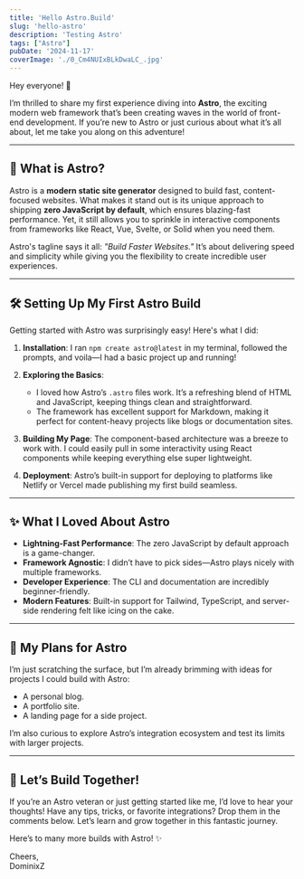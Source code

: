```yaml
---
title: 'Hello Astro.Build'
slug: 'hello-astro'
description: 'Testing Astro'
tags: ["Astro"]
pubDate: '2024-11-17'
coverImage: './0_Cm4NUIxBLkDwaLC_.jpg'
---
```

Hey everyone! 👋

I’m thrilled to share my first experience diving into **Astro**, the exciting modern web framework that’s been creating waves in the world of front-end development. If you’re new to Astro or just curious about what it’s all about, let me take you along on this adventure!

---

## 🌟 What is Astro?

Astro is a **modern static site generator** designed to build fast, content-focused websites. What makes it stand out is its unique approach to shipping **zero JavaScript by default**, which ensures blazing-fast performance. Yet, it still allows you to sprinkle in interactive components from frameworks like React, Vue, Svelte, or Solid when you need them.

Astro's tagline says it all: *"Build Faster Websites."* It’s about delivering speed and simplicity while giving you the flexibility to create incredible user experiences.

---

## 🛠️ Setting Up My First Astro Build

Getting started with Astro was surprisingly easy! Here's what I did:

1. **Installation**: I ran `npm create astro@latest` in my terminal, followed the prompts, and voila—I had a basic project up and running!
   
2. **Exploring the Basics**: 
   - I loved how Astro’s `.astro` files work. It’s a refreshing blend of HTML and JavaScript, keeping things clean and straightforward.
   - The framework has excellent support for Markdown, making it perfect for content-heavy projects like blogs or documentation sites.

3. **Building My Page**: The component-based architecture was a breeze to work with. I could easily pull in some interactivity using React components while keeping everything else super lightweight.

4. **Deployment**: Astro’s built-in support for deploying to platforms like Netlify or Vercel made publishing my first build seamless.

---

## ✨ What I Loved About Astro

- **Lightning-Fast Performance**: The zero JavaScript by default approach is a game-changer.
- **Framework Agnostic**: I didn’t have to pick sides—Astro plays nicely with multiple frameworks.
- **Developer Experience**: The CLI and documentation are incredibly beginner-friendly.
- **Modern Features**: Built-in support for Tailwind, TypeScript, and server-side rendering felt like icing on the cake.

---

## 🎯 My Plans for Astro

I’m just scratching the surface, but I’m already brimming with ideas for projects I could build with Astro:
- A personal blog.
- A portfolio site.
- A landing page for a side project.
  
I’m also curious to explore Astro’s integration ecosystem and test its limits with larger projects.

---

## 🚀 Let’s Build Together!

If you’re an Astro veteran or just getting started like me, I’d love to hear your thoughts! Have any tips, tricks, or favorite integrations? Drop them in the comments below. Let’s learn and grow together in this fantastic journey.

Here’s to many more builds with Astro! ✨

Cheers,  
DominixZ
